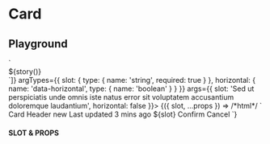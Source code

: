 
# Card

<Meta title="Components/Card" />

## Playground

<Canvas withToolbar={true}>
  <Story
    name="Playground"
    decorators={[story => `<div class="flex items-center justify-center w-full p-10">${story()}</div>`]}
    argTypes={{
      slot: {
        type: { name: 'string', required: true }
      },
      horizontal: {
        name: 'data-horizontal',
        type: { name: 'boolean' }
      }
    }}
    args={{
      slot: 'Sed ut perspiciatis unde omnis iste natus error sit voluptatem accusantium doloremque laudantium',
      horizontal: false
    }}>
    {({ slot, ...props }) => /*html*/ `
      <ui-card ${props.horizontal ? 'data-horizontal' : ''}>
        <ui-card-image data-src="https://mdbootstrap.com/img/new/standard/nature/184.jpg"></ui-card-image>
        <ui-card-body>
          <ui-card-header>
            Card Header <ui-badge data-append="ml-1" data-variant="contrast" data-pill data-size="sm">new</ui-badge>
            <ui-card-meta>Last updated 3 mins ago</ui-card-meta>
          </ui-card-header>
          ${slot}
          <ui-card-footer>
            <ui-button>Confirm</ui-button>
            <ui-button data-variant="outline">Cancel</ui-button>
          </ui-card-footer>
        </ui-card-body>
      </ui-card>
    `}
  </Story>
</Canvas>

#### SLOT & PROPS

<ArgsTable story="Playground" />
